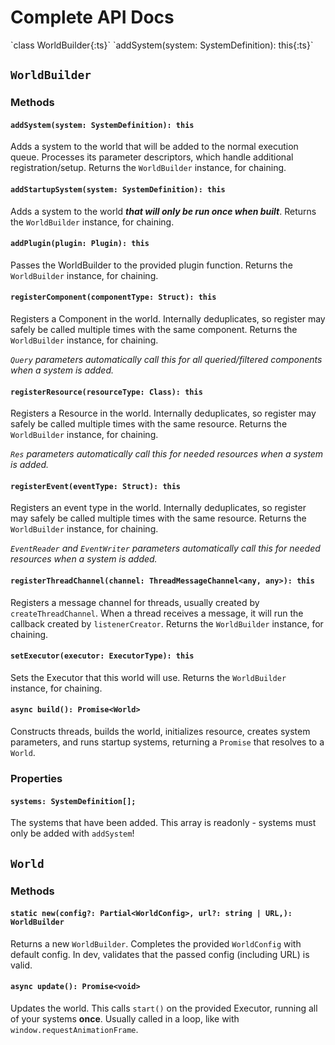 
# Complete API Docs

<Class>
	<Class.Name>
	`class WorldBuilder{:ts}`
	</Class.Name>
	<Class.Method>`addSystem(system: SystemDefinition): this{:ts}`</Class.Method>
</Class>

## `WorldBuilder`

### Methods

#### `addSystem(system: SystemDefinition): this`

Adds a system to the world that will be added to the normal execution queue.
Processes its parameter descriptors, which handle additional registration/setup.
Returns the `WorldBuilder` instance, for chaining.

#### `addStartupSystem(system: SystemDefinition): this`

Adds a system to the world _**that will only be run once when built**_. Returns
the `WorldBuilder` instance, for chaining.

#### `addPlugin(plugin: Plugin): this`

Passes the WorldBuilder to the provided plugin function. Returns the
`WorldBuilder` instance, for chaining.

#### `registerComponent(componentType: Struct): this`

Registers a Component in the world. Internally deduplicates, so register may
safely be called multiple times with the same component. Returns the
`WorldBuilder` instance, for chaining.

_`Query` parameters automatically call this for all queried/filtered components
when a system is added._

#### `registerResource(resourceType: Class): this`

Registers a Resource in the world. Internally deduplicates, so register may
safely be called multiple times with the same resource. Returns the
`WorldBuilder` instance, for chaining.

_`Res` parameters automatically call this for needed resources when a system is
added._

#### `registerEvent(eventType: Struct): this`

Registers an event type in the world. Internally deduplicates, so register may
safely be called multiple times with the same resource. Returns the
`WorldBuilder` instance, for chaining.

_`EventReader` and `EventWriter` parameters automatically call this for needed
resources when a system is added._

#### `registerThreadChannel(channel: ThreadMessageChannel<any, any>): this`

Registers a message channel for threads, usually created by
`createThreadChannel`. When a thread receives a message, it will run the
callback created by `listenerCreator`. Returns the `WorldBuilder` instance, for
chaining.

#### `setExecutor(executor: ExecutorType): this`

Sets the Executor that this world will use. Returns the `WorldBuilder` instance,
for chaining.

#### `async build(): Promise<World>`

Constructs threads, builds the world, initializes resource, creates system
parameters, and runs startup systems, returning a `Promise` that resolves to a
`World`.

### Properties

#### `systems: SystemDefinition[];`

The systems that have been added. This array is readonly - systems must only be
added with `addSystem`!

## `World`

### Methods

#### `static new(config?: Partial<WorldConfig>, url?: string | URL,): WorldBuilder`

Returns a new `WorldBuilder`. Completes the provided `WorldConfig` with default
config. In dev, validates that the passed config (including URL) is valid.

#### `async update(): Promise<void>`

Updates the world. This calls `start()` on the provided Executor, running all of
your systems **once**. Usually called in a loop, like with
`window.requestAnimationFrame`.
